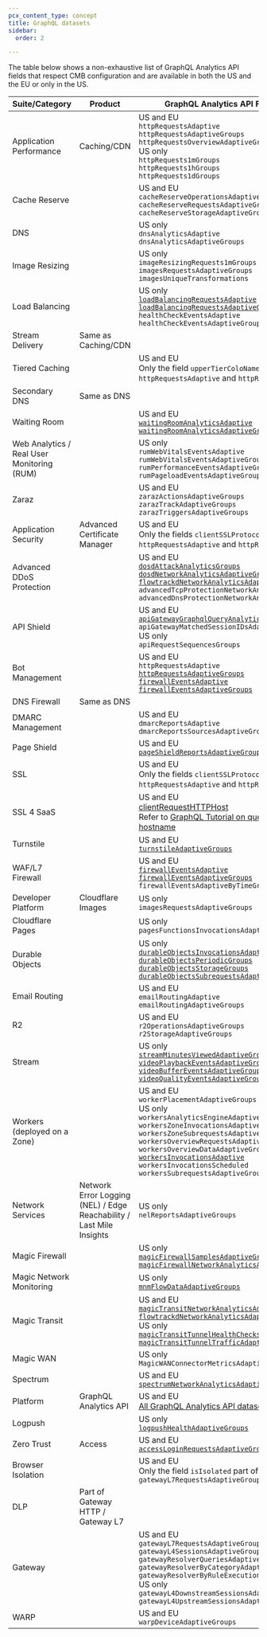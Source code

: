 ```yaml
---
pcx_content_type: concept
title: GraphQL datasets
sidebar:
  order: 2

---
```


The table below shows a non-exhaustive list of GraphQL Analytics API fields that respect CMB configuration and are available in both the US and the EU or only in the US.



 Suite/Category | Product | GraphQL Analytics API Field(s) supported in |
 --- | --- | --- |
 | Application Performance | Caching/CDN | US and EU <br/> `httpRequestsAdaptive` <br/> `httpRequestsAdaptiveGroups` <br/> `httpRequestsOverviewAdaptiveGroups` <br/> US only <br/> `httpRequests1mGroups` <br/> `httpRequests1hGroups` <br/> `httpRequests1dGroups` |
 | Cache Reserve | |  US and EU <br/> `cacheReserveOperationsAdaptiveGroups` <br/> `cacheReserveRequestsAdaptiveGroups` <br/> `cacheReserveStorageAdaptiveGroups` |
 | DNS | | US only <br/> `dnsAnalyticsAdaptive` <br/> `dnsAnalyticsAdaptiveGroups` |
 | Image Resizing | | US only <br/> `imageResizingRequests1mGroups` <br/> `imagesRequestsAdaptiveGroups` <br/> `imagesUniqueTransformations` |
 | Load Balancing | | US only <br/> [`loadBalancingRequestsAdaptive`](/load-balancing/reference/load-balancing-analytics/#graphql-analytics) <br/> [`loadBalancingRequestsAdaptiveGroups`](/load-balancing/reference/load-balancing-analytics/#graphql-analytics) <br/> `healthCheckEventsAdaptive` <br/> `healthCheckEventsAdaptiveGroups` |
 | Stream Delivery | Same as Caching/CDN |
 | Tiered Caching | | US and EU <br/> Only the field `upperTierColoName` part of `httpRequestsAdaptive` and `httpRequestsAdaptiveGroups` |
 | Secondary DNS | Same as DNS |
 | Waiting Room | | US and EU <br/> [`waitingRoomAnalyticsAdaptive`](/waiting-room/waiting-room-analytics/#graphql-analytics) <br/> [`waitingRoomAnalyticsAdaptiveGroups`](/waiting-room/waiting-room-analytics/#graphql-analytics) |
 | Web Analytics / Real User Monitoring (RUM) | | US only <br/> `rumWebVitalsEventsAdaptive` <br/> `rumWebVitalsEventsAdaptiveGroups` <br/> `rumPerformanceEventsAdaptiveGroups` <br/> `rumPageloadEventsAdaptiveGroups` |
 | Zaraz | | US and EU <br/>`zarazActionsAdaptiveGroups` <br/> `zarazTrackAdaptiveGroups` <br/> `zarazTriggersAdaptiveGroups` |  |
 | Application Security | Advanced Certificate Manager | US and EU <br/> Only the fields `clientSSLProtocol` and `ja3Hash` part of `httpRequestsAdaptive` and `httpRequestsAdaptiveGroups` | |
 | Advanced DDoS Protection | | US and EU <br/> [`dosdAttackAnalyticsGroups`](/analytics/graphql-api/migration-guides/network-analytics-v2/node-reference/) <br/> [`dosdNetworkAnalyticsAdaptiveGroups`](/analytics/graphql-api/migration-guides/network-analytics-v2/node-reference/) <br/> [`flowtrackdNetworkAnalyticsAdaptiveGroups`](/analytics/graphql-api/migration-guides/network-analytics-v2/node-reference/) <br/> `advancedTcpProtectionNetworkAnalyticsAdaptiveGroups` <br/> `advancedDnsProtectionNetworkAnalyticsAdaptiveGroups` |
 | API Shield | | US and EU <br/> [`apiGatewayGraphqlQueryAnalyticsGroups`](/api-shield/security/graphql-protection/configure/#gather-graphql-statistics) <br/> `apiGatewayMatchedSessionIDsAdaptiveGroups` <br/> US only <br/> `apiRequestSequencesGroups` |
 | Bot Management | | US and EU <br/>`httpRequestsAdaptive` <br/> [`httpRequestsAdaptiveGroups`](/analytics/graphql-api/migration-guides/graphql-api-analytics/) <br/> [`firewallEventsAdaptive`](/analytics/graphql-api/tutorials/querying-firewall-events/) <br/> [`firewallEventsAdaptiveGroups`](https://blog.cloudflare.com/how-we-used-our-new-graphql-api-to-build-firewall-analytics/) | |
 | DNS Firewall | Same as DNS |
 | DMARC Management | | US and EU <br/> `dmarcReportsAdaptive` <br/> `dmarcReportsSourcesAdaptiveGroups` | |
 | Page Shield | | US and EU <br/> [`pageShieldReportsAdaptiveGroups`](/page-shield/policies/violations/#get-policy-violations-via-graphql-api) |
 | SSL | | US and EU <br/> Only the fields `clientSSLProtocol` and `ja3Hash` part of `httpRequestsAdaptive` and `httpRequestsAdaptiveGroups` |  |
 | SSL 4 SaaS | | US and EU <br/> [clientRequestHTTPHost](/cloudflare-for-platforms/cloudflare-for-saas/hostname-analytics/#explore-customer-usage) <br/> Refer to [GraphQL Tutorial on querying HTTP events by hostname](/analytics/graphql-api/tutorials/end-customer-analytics/) |
 | Turnstile | | US and EU <br/> [`turnstileAdaptiveGroups`](/turnstile/turnstile-analytics/#graphql) |
 | WAF/L7 Firewall | | US and EU <br/> [`firewallEventsAdaptive`](/analytics/graphql-api/tutorials/querying-firewall-events/) <br/> [`firewallEventsAdaptiveGroups`](https://blog.cloudflare.com/how-we-used-our-new-graphql-api-to-build-firewall-analytics/) <br/> `firewallEventsAdaptiveByTimeGroups` |
 | Developer Platform | Cloudflare Images | US only <br/> `imagesRequestsAdaptiveGroups` |
 | Cloudflare Pages | | US only <br/> `pagesFunctionsInvocationsAdaptiveGroups` <br/> |
 | Durable Objects | | US only <br/> [`durableObjectsInvocationsAdaptiveGroups`](/durable-objects/observability/graphql-analytics/) <br/> [`durableObjectsPeriodicGroups`](/durable-objects/observability/graphql-analytics/) <br/> [`durableObjectsStorageGroups`](/durable-objects/observability/graphql-analytics/) <br/> [`durableObjectsSubrequestsAdaptiveGroups`](/durable-objects/observability/graphql-analytics/) |
 | Email Routing | | US and EU <br/> `emailRoutingAdaptive` <br/> `emailRoutingAdaptiveGroups` | |
 | R2 | | US and EU <br/> `r2OperationsAdaptiveGroups` <br/> `r2StorageAdaptiveGroups` | |
 | Stream | | US only <br/> [`streamMinutesViewedAdaptiveGroups`](/stream/getting-analytics/fetching-bulk-analytics/) <br/> [`videoPlaybackEventsAdaptiveGroups`](/stream/getting-analytics/fetching-bulk-analytics/) <br/> [`videoBufferEventsAdaptiveGroups`](/stream/getting-analytics/fetching-bulk-analytics/) <br/> [`videoQualityEventsAdaptiveGroups`](/stream/getting-analytics/fetching-bulk-analytics/) |
 | Workers (deployed on a Zone) | | US and EU <br/> `workerPlacementAdaptiveGroups` <br/> US only <br/> `workersAnalyticsEngineAdaptiveGroups` <br/> `workersZoneInvocationsAdaptiveGroups` <br/> `workersZoneSubrequestsAdaptiveGroups` <br/> `workersOverviewRequestsAdaptiveGroups` <br/> `workersOverviewDataAdaptiveGroups` <br/> [`workersInvocationsAdaptive`](/analytics/graphql-api/tutorials/querying-workers-metrics/) <br/> `workersInvocationsScheduled` <br/> `workersSubrequestsAdaptiveGroups` |
 | Network Services | Network Error Logging (NEL) / Edge Reachability / Last Mile Insights | US only <br/> `nelReportsAdaptiveGroups` |
 | Magic Firewall | |  US only <br/> [`magicFirewallSamplesAdaptiveGroups`](/magic-firewall/tutorials/graphql-analytics/) <br/> [`magicFirewallNetworkAnalyticsAdaptiveGroups`](/magic-firewall/tutorials/graphql-analytics/#example-queries-for-magic-firewall) |
 | Magic Network Monitoring | | US only <br/> [`mnmFlowDataAdaptiveGroups`](/magic-network-monitoring/tutorials/graphql-analytics/) |
 | Magic Transit | | US and EU <br/> [`magicTransitNetworkAnalyticsAdaptiveGroups`](/analytics/graphql-api/migration-guides/network-analytics-v2/node-reference/) <br/> [`flowtrackdNetworkAnalyticsAdaptiveGroups`](/analytics/graphql-api/migration-guides/network-analytics-v2/node-reference/) <br/> US only <br/>[`magicTransitTunnelHealthChecksAdaptiveGroups`](/analytics/graphql-api/tutorials/querying-magic-transit-tunnel-healthcheck-results/) <br/> [`magicTransitTunnelTrafficAdaptiveGroups`](/magic-transit/analytics/query-bandwidth/) |
 | Magic WAN | | US only <br/> `MagicWANConnectorMetricsAdaptiveGroups` |
 | Spectrum | | US and EU <br/> [`spectrumNetworkAnalyticsAdaptiveGroups`](/analytics/graphql-api/migration-guides/network-analytics-v2/node-reference/) |
 | Platform | GraphQL Analytics API | US and EU <br/> [All GraphQL Analytics API datasets](/analytics/graphql-api/features/discovery/introspection/) |
 | Logpush | | US only <br/> [`logpushHealthAdaptiveGroups`](/logs/get-started/alerts-and-analytics/#enable-logpush-health-analytics) <br/> |
 | Zero Trust | Access | US and EU <br/> [`accessLoginRequestsAdaptiveGroups`](/analytics/graphql-api/tutorials/querying-access-login-events/) | |
 | Browser Isolation | | US and EU <br/> Only the field `isIsolated` part of `gatewayL7RequestsAdaptiveGroups`  |
 | DLP | Part of Gateway HTTP / Gateway L7 |
 | Gateway | | US and EU <br/> `gatewayL7RequestsAdaptiveGroups` <br/> `gatewayL4SessionsAdaptiveGroups` <br/> `gatewayResolverQueriesAdaptiveGroups` <br/> `gatewayResolverByCategoryAdaptiveGroups` <br/> `gatewayResolverByRuleExecutionPerformanceAdaptiveGroups` <br/> US only <br/> `gatewayL4DownstreamSessionsAdaptiveGroups` <br/> `gatewayL4UpstreamSessionsAdaptiveGroups` |
 | WARP | | US and EU <br/> `warpDeviceAdaptiveGroups` | |

